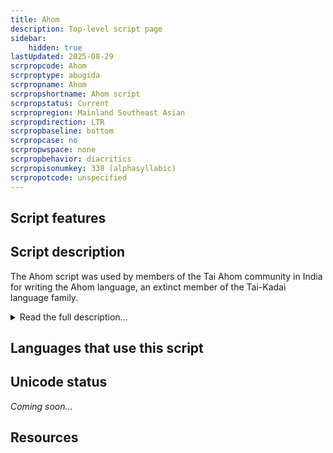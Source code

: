 ```yaml
---
title: Ahom
description: Top-level script page
sidebar:
    hidden: true
lastUpdated: 2025-08-29
scrpropcode: Ahom
scrproptype: abugida
scrpropname: Ahom
scrpropshortname: Ahom script
scrpropstatus: Current
scrpropregion: Mainland Southeast Asian
scrpropdirection: LTR
scrpropbaseline: bottom
scrpropcase: no
scrpropwspace: none
scrpropbehavior: diacritics
scrpropisonumkey: 338 (alphasyllabic)
scrpropotcode: unspecified
---
```



## Script features

<ScriptInfo />

## Script description

The Ahom script was used by members of the Tai Ahom community in India for writing the Ahom language, an extinct member of the Tai-Kadai language family.

<details>
<summary>Read the full description...</summary>Ahom has been written for at least 500 years, and possibly much longer. The Ahom script is derived from Old Mon, ultimately of Brahmi origin. The Ahom people descended from the Shan ethnic group of Myanmar but migrated to what is now Assam, India, in the 13th century, taking their language, script and cultural traditions with them. There they established the Ahom Kingdom, where Ahom was the official language until the absorption of the region by the British Empire in 1826. After this, the Assamese language and script were promoted and have now almost entirely replaced Ahom. The Ahom language is occasionally used in religious rituals, and there have been some recent revival efforts by the ethnic Ahom community in Assam; however, there were a number of irregularities in the script which have hampered efforts to decipher manuscripts or attain knowledge of the spoken language.

Ahom is an abugida; each consonant letter represents a CV syllable where the vowel is [a] unless indicated otherwise by means of vowel diacritics. Vowel diacritics were written above, below, to the right of, or flanking the preceding consonant. Initial vowels having no preceding consonant were written using a silent 'dummy consonant' letter, to which vowel diacritics could be attached as appropriate.

The script originally contained 19 consonant letters, but during the 18th century a further 5 were added for writing words borrowed from other languages. There are 14 vowel diacritics, two which represent diphthongs and one which represents the sound [am] or [a:m].

Although the Ahom language was tonal, tones were not written, so it is no longer known how many tones were used or how they were arranged. Consonant clusters were often not written in full; rather, only the first element in the cluster was written, and the reader was to supply the missing parts. The initial consonant of a word was often not written if it was the same as the final consonant of the previous word. In a sequence of words beginning with the same letter, the words were contracted so that the initial letter was only written once.

The first Ahom font was created in 1920 for the Ahom-Assamese-English dictionary compiled by Golap Chandra Barua. Although the accuracy of the dictionary itself has been called into question, as Barua's claimed fluency in Ahom was later disproved, the font was used in a number of other influential publications and has since become an authoritative model for letter shapes. The origin of the canonical order according to which the dictionary is organized is not known.
</details>

## Languages that use this script

<WsList script='Ahom' wsMax='5' />

## Unicode status

_Coming soon..._

## Resources

<ScriptResources detailSummary='seemore' />

